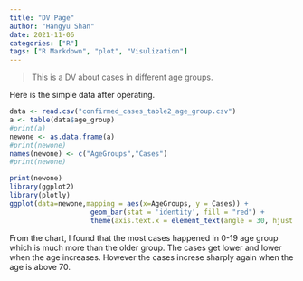 ```yaml
---
title: "DV Page"
author: "Hangyu Shan"
date: 2021-11-06
categories: ["R"]
tags: ["R Markdown", "plot", "Visulization"]
---
```


>This is a DV about cases in different age groups.

Here is the simple data after operating.

```r
data <- read.csv("confirmed_cases_table2_age_group.csv")
a <- table(data$age_group)
#print(a)
newone <- as.data.frame(a)
#print(newone)
names(newone) <- c("AgeGroups","Cases")
#print(newone)
```


```r
print(newone)
library(ggplot2)
library(plotly)
ggplot(data=newone,mapping = aes(x=AgeGroups, y = Cases)) + 
                    geom_bar(stat = 'identity', fill = "red") +
                    theme(axis.text.x = element_text(angle = 30, hjust = 1, vjust = 1, size = 5))
```

From the chart, I found that the most cases happened in 0-19 age group which is much more than the older group. The cases get lower and lower when the age increases. However the cases increse sharply again when the age is above 70.







